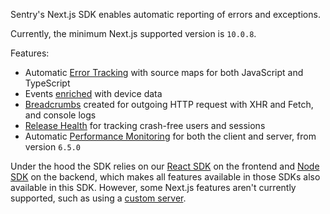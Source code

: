 <Note>

Sentry's Next.js SDK enables automatic reporting of errors and exceptions.

</Note>

Currently, the minimum Next.js supported version is `10.0.8`.

Features:

- Automatic [Error Tracking](/product/issues/) with source maps for both JavaScript and TypeScript
- Events [enriched](/platforms/javascript/enriching-events/context/) with device data
- [Breadcrumbs](/platforms/javascript/enriching-events/breadcrumbs/) created for outgoing HTTP request with XHR and Fetch, and console logs
- [Release Health](/product/releases/health/) for tracking crash-free users and sessions
- Automatic [Performance Monitoring](/product/performance/) for both the client and server, from version `6.5.0`

Under the hood the SDK relies on our [React SDK](/platforms/javascript/guides/react/) on the frontend and [Node SDK](/platforms/node) on the backend, which makes all features available in those SDKs also available in this SDK.
However, some Next.js features aren't currently supported, such as using a [custom server](https://nextjs.org/docs/advanced-features/custom-server).
